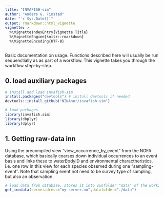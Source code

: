 ```yaml
---
title: "INVAFISH-sim"
author: "Anders G. Finstad"
date: "`r Sys.Date()`"
output: rmarkdown::html_vignette
vignette: >
  %\VignetteIndexEntry{Vignette Title}
  %\VignetteEngine{knitr::rmarkdown}
  %\VignetteEncoding{UTF-8}
---
```


Basic documentation on usage. Functions described here will usually be run sequenctially as as part of a workflow. This vignette takes you through the workflow step-by-step.  

## 0. load auxiliary packages 
```r
# install and load invafish-sim
install.packages("devtools") # install devtools if needed
devtools::install_github("NINAnor/invafish-sim")

# load packages
library(invafish.sim)
library(dbplyr)
library(dplyr)

```


## 1. Getting raw-data inn 
Using the precompiled view "view_occurrence_by_event" from the NOFA database, which basically coarses down individual occurrences to an event basis and links these to waterBodyID and environmental charactheristics. i.e. one row in this view for each species observed during one "sampling-event". Note that sampling event not need to be survey type of sampling, but also an observation. 

```r
# load data from database, stores it into subfolder "data" of the working directory. 
get_inndata(serveradress="my-server.no",datafolder="./data")

```
